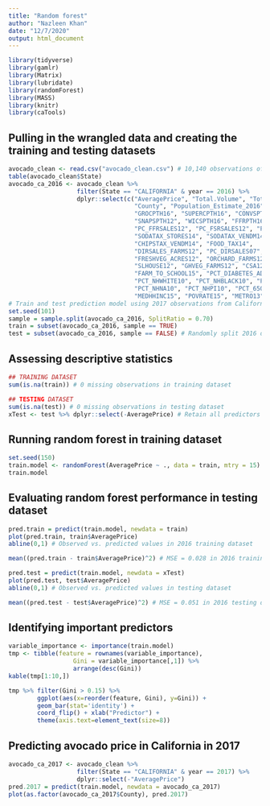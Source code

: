 ```yaml
---
title: "Random forest"
author: "Nazleen Khan"
date: "12/7/2020"
output: html_document
---
```


```r
library(tidyverse)
library(gamlr)
library(Matrix)
library(lubridate)
library(randomForest)
library(MASS)
library(knitr)
library(caTools)
```

## Pulling in the wrangled data and creating the training and testing datasets
```r
avocado_clean <- read.csv("avocado_clean.csv") # 10,140 observations of 306 variables
table(avocado_clean$State)
avocado_ca_2016 <- avocado_clean %>%
                   filter(State == "CALIFORNIA" & year == 2016) %>% 
                   dplyr::select(c("AveragePrice", "Total.Volume", "Total.Bags", "type",
                                   "County", "Population_Estimate_2016", "PCT_LACCESS_POP15",
                                   "GROCPTH16", "SUPERCPTH16", "CONVSPTH16", "SPECSPTH16",
                                   "SNAPSPTH12", "WICSPTH16", "FFRPTH16", "FSRPTH16", 
                                   "PC_FFRSALES12", "PC_FSRSALES12", "PCH_FDPIR_12_15",
                                   "SODATAX_STORES14", "SODATAX_VENDM14", "CHIPSTAX_STORES14",
                                   "CHIPSTAX_VENDM14", "FOOD_TAX14",
                                   "DIRSALES_FARMS12", "PC_DIRSALES07", "VEG_FARMS12",
                                   "FRESHVEG_ACRES12", "ORCHARD_FARMS12", "BERRY_FARMS12",
                                   "SLHOUSE12", "GHVEG_FARMS12", "CSA12", "AGRITRSM_OPS12",
                                   "FARM_TO_SCHOOL15", "PCT_DIABETES_ADULTS13", "RECFACPTH16",
                                   "PCT_NHWHITE10", "PCT_NHBLACK10", "PCT_HISP10", "PCT_NHASIAN10",
                                   "PCT_NHNA10", "PCT_NHPI10", "PCT_65OLDER10", "PCT_18YOUNGER10",
                                   "MEDHHINC15", "POVRATE15", "METRO13", "POPLOSS10"))
# Train and test prediction model using 2017 observations from California # 416 observations of 48 variables
set.seed(101)
sample = sample.split(avocado_ca_2016, SplitRatio = 0.70)
train = subset(avocado_ca_2016, sample == TRUE)
test = subset(avocado_ca_2016, sample == FALSE) # Randomly split 2016 data into 70:30 training and testing datasets

```

## Assessing descriptive statistics
```r
## TRAINING DATASET 
sum(is.na(train)) # 0 missing observations in training dataset

## TESTING DATASET 
sum(is.na(test)) # 0 missing observations in testing dataset
xTest <- test %>% dplyr::select(-AveragePrice) # Retain all predictors and exclude outcome variable
```

## Running random forest in training dataset
```r
set.seed(150)  
train.model <- randomForest(AveragePrice ~ ., data = train, mtry = 15) # p/3 = 47 predictors/3 = 15 nodes
train.model
```

## Evaluating random forest performance in testing dataset
```r
pred.train = predict(train.model, newdata = train)
plot(pred.train, train$AveragePrice)
abline(0,1) # Observed vs. predicted values in 2016 training dataset 

mean((pred.train - train$AveragePrice)^2) # MSE = 0.028 in 2016 training dataset

pred.test = predict(train.model, newdata = xTest)
plot(pred.test, test$AveragePrice)
abline(0,1) # Observed vs. predicted values in testing dataset 

mean((pred.test - test$AveragePrice)^2) # MSE = 0.051 in 2016 testing dataset
```

## Identifying important predictors
```r
variable_importance <- importance(train.model) 
tmp <- tibble(feature = rownames(variable_importance),
                  Gini = variable_importance[,1]) %>%
                  arrange(desc(Gini))
kable(tmp[1:10,])

tmp %>% filter(Gini > 0.15) %>%
        ggplot(aes(x=reorder(feature, Gini), y=Gini)) +
        geom_bar(stat='identity') +
        coord_flip() + xlab("Predictor") +
        theme(axis.text=element_text(size=8))
```

## Predicting avocado price in California in 2017
```r
avocado_ca_2017 <- avocado_clean %>%
                   filter(State == "CALIFORNIA" & year == 2017) %>% 
                   dplyr::select(-"AveragePrice")
pred.2017 = predict(train.model, newdata = avocado_ca_2017)
plot(as.factor(avocado_ca_2017$County), pred.2017)
```

